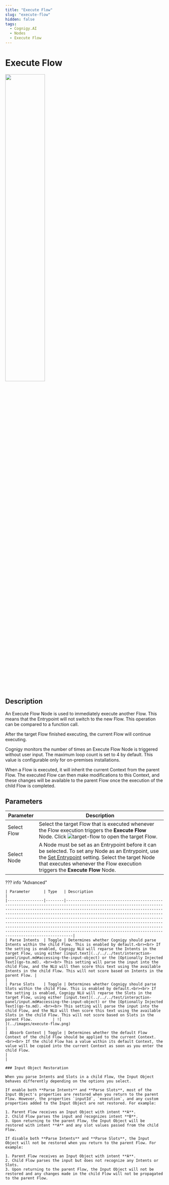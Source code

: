 ```yaml
---
title: "Execute Flow" 
slug: "execute-flow" 
hidden: false 
tags:
  - Cognigy.AI
  - Nodes
  - Execute Flow
---
```


# Execute Flow

<Frame>
  <img class="image-center" src="../../../../../_assets/ai/build/node-reference/logic/execute-flow.png" width="50%" />
</Frame>

## Description

An Execute Flow Node is used to immediately execute another Flow. This means that the Entrypoint will not switch to the new Flow. This operation can be compared to a function call.

After the target Flow finished executing, the current Flow will continue executing.

Cognigy monitors the number of times an Execute Flow Node is triggered without user input. The maximum loop count is set to 4 by default. This value is configurable only for on-premises installations.

When a Flow is executed, it will inherit the current Context from the parent Flow. The executed Flow can then make modifications to this Context, and these changes will be available to the parent Flow once the execution of the child Flow is completed.

## Parameters

| Parameter   | Description                                                                                                                                                                                                                                                      |
|-------------|------------------------------------------------------------------------------------------------------------------------------------------------------------------------------------------------------------------------------------------------------------------|
| Select Flow | Select the target Flow that is executed whenever the Flow execution triggers the **Execute Flow** Node. Click ![target-flow](../../../../_assets/icons/target-flow.svg) to open the target Flow.                                                                 |
| Select Node | A Node must be set as an Entrypoint before it can be selected. To set any Node as an Entrypoint, use the [Set Entrypoint](../../nodes/overview.md) setting. Select the target Node that executes whenever the Flow execution triggers the **Execute Flow** Node. |

??? info "Advanced"

    | Parameter      | Type   | Description                                                                                                                                                                                                                                                                                                                                                                                                                                                                                                                                                                       |
    |----------------|--------|-----------------------------------------------------------------------------------------------------------------------------------------------------------------------------------------------------------------------------------------------------------------------------------------------------------------------------------------------------------------------------------------------------------------------------------------------------------------------------------------------------------------------------------------------------------------------------------|
    | Parse Intents  | Toggle | Determines whether Cognigy should parse Intents within the child Flow. This is enabled by default.<br><br> If the setting is enabled, Cognigy NLU will reparse the Intents in the target Flow, using either [input.text](../../../test/interaction-panel/input.md#accessing-the-input-object) or the [Optionally Injected Text](go-to.md). <br><br> This setting will parse the input into the child Flow, and the NLU will then score this text using the available Intents in the child Flow. This will not score based on Intents in the parent Flow. |                                                                                                                                                                                                                                                                                                                                                     |
    | Parse Slots    | Toggle | Determines whether Cognigy should parse Slots within the child Flow. This is enabled by default.<br><br> If the setting is enabled, Cognigy NLU will reparse the Slots in the target Flow, using either [input.text](../../../test/interaction-panel/input.md#accessing-the-input-object) or the [Optionally Injected Text](go-to.md). <br><br> This setting will parse the input into the child Flow, and the NLU will then score this text using the available Slots in the child Flow. This will not score based on Slots in the parent Flow.         | ![                                                                                                                                                                                                                                                                                                                                                                                                                                                              ](../images/execute-flow.png)                                                                                           |
    | Absorb Context | Toggle | Determines whether the default Flow Context of the child Flow should be applied to the current Context. <br><br> If the child Flow has a value within its default Context, the value will be copied into the current Context as soon as you enter the child Flow.                                                                                                                                                                                                                                                                                                                 |                                                                                                                                                                                                                                                                                                                                                                                                                                                                                                                                                          |

    ### Input Object Restoration

    When you parse Intents and Slots in a child Flow, the Input Object behaves differently depending on the options you select. 

    If enable both **Parse Intents** and **Parse Slots**, most of the Input Object's properties are restored when you return to the parent Flow. However, the properties `inputId`, `execution`, and any custom properties added to the Input Object are not restored. For example:

    1. Parent Flow receives an Input Object with intent **A**.
    2. Child Flow parses the input and recognizes intent **B**.
    3. Upon returning to the parent Flow, the Input Object will be restored with intent **A** and any slot values passed from the child Flow.

    If disable both **Parse Intents** and **Parse Slots**, the Input Object will not be restored when you return to the parent Flow. For example:

    1. Parent Flow receives an Input Object with intent **A**.
    2. Child Flow parses the input but does not recognize any Intents or Slots.
    3. Upon returning to the parent Flow, the Input Object will not be restored and any changes made in the child Flow will not be propagated to the parent Flow.
